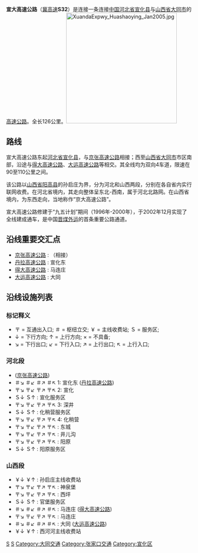 {{中国高速公路信息框
| 省名 = Hebei
| 编号 = S32
| 名称 = 宣大高速公路
| 地圖 = 
| 路線簡稱 = 宣大
| 最近通車日期 = 2002年12月
| 规划总里程 = 126
| 起點 = [[河北省|河北省]][[张家口市|张家口市]][[宣化县|宣化县]]
| 終點 = [[山西省|山西省]][[大同市|大同市]]
| 出口處數 = 12
| 服务区数 = 3
}}
'''宣大高速公路'''（[[河北高速公路|冀高速]]'''S32'''）是连接一条连接[[中国|中国]][[河北省|河北省]][[宣化县|宣化县]]与[[山西省|山西省]][[大同市|大同市]]的[[高速公路|高速公路]]。全长126公里。[[File:XuandaExpwy_Huashaoying_Jan2005.jpg|300px]]


==路线==

宣大高速公路东起[[河北省|河北省]][[宣化县|宣化县]]，与[[京张高速公路|京张高速公路]]相接；西至[[山西省|山西省]][[大同市|大同市]]市区南部，沿途与[[得大高速公路|得大高速公路]]、[[大运高速公路|大运高速公路]]等相交。其全线均为双向4车道，限速在90至110公里之间。

该公路以[[山西省|山西省]][[阳高县|阳高县]]的孙启庄为界，分为河北和山西两段，分别在各自省内实行联网收费。在河北省境内，其走向整体呈东北-西南，属于河北北路网。在山西省境内，为东西走向，当地称作“京大高速公路”。

宣大高速公路修建于“九五计划”期间（1996年-2000年），于2002年12月实现了全线建成通车，是中国[[晋煤外运|晋煤外运]]的首条重要公路通道。

==沿线重要交汇点==

* [[京张高速公路|京张高速公路]] : （相接）
* [[丹拉高速公路|丹拉高速公路]] : 宣化东
* [[得大高速公路|得大高速公路]] : 马连庄
* [[大运高速公路|大运高速公路]] : 大同

==沿线设施列表==

===标记释义===

* 〒 = 互通出入口; ＃ = 枢纽立交; ￥ = 主线收费站; Ｓ = 服务区;
* ↓ = 下行方向; ↑ = 上行方向; × = 不具备;
* ↘ = 下行出口; ↙ = 下行入口; ↗ = 上行出口; ↖ = 上行入口;

===河北段===

* ([[京张高速公路|京张高速公路]])
* ＃↘ ＃↙ ＃↗ ＃↖ 1: 宣化东 ([[丹拉高速公路|丹拉高速公路]])
* 〒↘ 〒↙ 〒↗ 〒↖ 2: 宣化
* Ｓ↓ Ｓ↑ : 宣化服务区
* 〒↘ 〒↙ 〒↗ 〒↖ 3: 深井
* Ｓ↓ Ｓ↑ : 化稍营服务区
* 〒↘ 〒↙ 〒↗ 〒↖ 4: 化稍营
* 〒↘ 〒↙ 〒↗ 〒↖ : 东城
* 〒↘ 〒↙ 〒↗ 〒↖ : 井儿沟
* 〒↘ 〒↙ 〒↗ 〒↖ : 阳原
* Ｓ↓ Ｓ↑ : 阳原服务区

===山西段===
 
* ￥↓ ￥↑ : 孙启庄主线收费站
* 〒↘ 〒↙ 〒↗ 〒↖ : 神泉堡
* 〒↘ 〒↙ 〒↗ 〒↖ : 西坪
* Ｓ↓ Ｓ↑ : 官堡服务区
* ＃↘ ＃↙ ＃↗ ＃↖ : 马连庄 ([[得大高速公路|得大高速公路]])
* 〒↘ 〒↙ 〒↗ 〒↖ : 马连庄
* ＃↘ ＃↙ ＃↗ ＃↖ : 大同 ([[大运高速公路|大运高速公路]])
* ￥↓ ￥↑ : 西河河主线收费站

{{DEFAULTSORT:X宣大高速公路}}
{{河北省高速公路}}


[[Category:山西省高速公路|S]]
[[Category:河北省高速公路|S]]
[[Category:大同交通|Category:大同交通]]
[[Category:张家口交通|Category:张家口交通]]
[[Category:宣化区|Category:宣化区]]